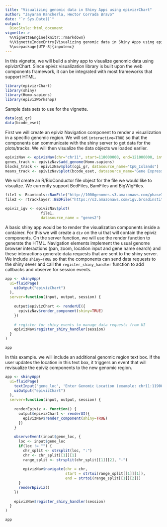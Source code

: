 ```yaml
---
title: "Visualizing genomic data in Shiny Apps using epivizrChart"
author: "Jayaram Kancherla, Hector Corrada Bravo"
date: "`r Sys.Date()`"
output:
  BiocStyle::html_document
vignette: >
  %\VignetteEngine{knitr::rmarkdown}
  %\VignetteIndexEntry{Visualizing genomic data in Shiny Apps using epivizrChart}
  %\usepackage[UTF-8]{inputenc}
---
```

  
In this vignette, we will build a shiny app to visualize genomic data using epivizrChart. Since epiviz visualization library is built upon the web components framework, it can be integrated with most frameworks that support HTML. 

```r
library(epivizrChart)
library(shiny)
library(Homo.sapiens)
library(epivizWorkshop)
```

Sample data sets to use for the vignette.

```r
data(cgi_gr)
data(bcode_eset)
```

First we will create an epiviz Navigation component to render a visualization in a specific genomic region. We will set `interactive=TRUE` so that the components can communicate with the shiny server to get data for the plots/tracks. We will then visualize the data objects we loaded earlier. 

```r
epivizNav <- epivizNav(chr="chr11", start=118000000, end=121000000, interactive=TRUE)
genes_track <- epivizNav$add_genome(Homo.sapiens)
blocks_track <- epivizNav$plot(cgi_gr, datasource_name="CpG_Islands")
means_track <- epivizNav$plot(bcode_eset, datasource_name="Gene Expression Barcode", chart="HeatmapPlot")
```
We will create an R/BioConductor file object for the file we would like to visualize. We currently support BedFiles, BamFiles and BigWigFiles.

```r
file1 <- Rsamtools::BamFile("http://1000genomes.s3.amazonaws.com/phase3/data/HG01879/alignment/HG01879.mapped.ILLUMINA.bwa.ACB.low_coverage.20120522.bam")
file2 <- rtracklayer::BEDFile("https://s3.amazonaws.com/igv.broadinstitute.org/annotations/hg19/genes/refGene.hg19.bed.gz")

epiviz_igv <- epivizNav$plot(
                file1,
                datasource_name = "genes2")
```



A basic shiny app would be to render the visualization components inside a container. For this we will create a `div` on the ui that will contain the epiviz components. On the server function, we will use the render function to generate the HTML. Navigation elements implement the usual genome browser interactions (pan, zoom, location input and gene name search) and these interactions generate data requests that are sent to the shiny server. We include `shiny=TRUE` so that the components can send data requests to the shiny sever and call the `register_shiny_handler` function to add callbacks and observe for session events.

```r
app <- shinyApp(
  ui=fluidPage(
    uiOutput("epivizChart")
  ),
  server=function(input, output, session) {
    
    output$epivizChart <- renderUI({
      epivizNav$render_component(shiny=TRUE)
    })
    
    # register for shiny events to manage data requests from UI
    epivizNav$register_shiny_handler(session)
  }
)

app

```


In this example. we will include an additional genomic region text box. If the user updates the location in this text box, it triggers an event that will revisualize the epiviz components to the new genomic region.

```r
app <- shinyApp(
  ui=fluidPage(
    textInput('gene_loc', 'Enter Genomic Location (example: chr11:119000000 - 120000000', "chr11:118000000-121000000"),
    uiOutput("epivizChart")
  ),
  server=function(input, output, session) {
    
    renderEpiviz <- function() {
      output$epivizChart <- renderUI({
        epivizNav$render_component(shiny=TRUE)
      })
    }
    
    observeEvent(input$gene_loc, {
      loc <- input$gene_loc
      if(loc != "") {
        chr_split <- strsplit(loc, ":")
        chr <- chr_split[[1]][1]
        range_split <- strsplit(chr_split[[1]][2], "-")
        
        epivizNav$navigate(chr = chr, 
                           start = strtoi(range_split[[1]][1]), 
                           end = strtoi(range_split[[1]][2]))
      }
      renderEpiviz()
    })
    
    epivizNav$register_shiny_handler(session)
  }
)

app

```